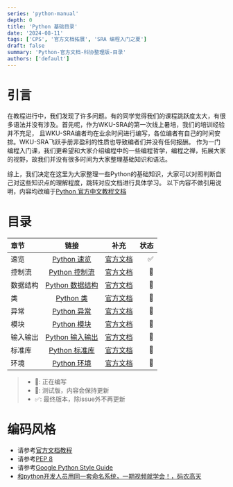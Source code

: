 ```yaml
---
series: 'python-manual'
depth: 0
title: 'Python 基础目录'
date: '2024-08-11'
tags: ['CPS', '官方文档拓展', 'SRA 编程入门之夏']
draft: false
summary: 'Python-官方文档-科协整理版-目录'
authors: ['default']
---
```



# 引言

在教程进行中，我们发现了许多问题。有的同学觉得我们的课程跳跃度太大，有很多语法并没有涉及。首先呢，作为WKU-SRA的第一次线上暑培，我们的培训经验并不充足，
且WKU-SRA编者均在业余时间进行编写，各位编者有自己的时间安排。WKU-SRA飞跃手册非盈利的性质也导致编者们并没有任何报酬。
作为一门编程入门课，我们更希望和大家介绍编程中的一些编程哲学，编程之禅，拓展大家的视野，故我们并没有很多时间为大家整理基础知识和语法。

综上，我们决定在这里为大家整理一些Python的基础知识，大家可以对照判断自己对这些知识点的理解程度，跳转对应文档进行具体学习。
以下内容不做引用说明，内容均改编于[Python 官方中文教程文档](https://docs.python.org/zh-cn/3/tutorial/)

# 目录

| 章节     |           链接            |                                   补充                                   | 状态 |
| :------- | :-----------------------: | :----------------------------------------------------------------------: | ---: |
| 速览     | [Python 速览](elementary) |  [官方文档](https://docs.python.org/zh-cn/3/tutorial/introduction.html)  |   ✅ |
| 控制流   | [Python 控制流](control)  |  [官方文档](https://docs.python.org/zh-cn/3/tutorial/controlflow.html)   |   🛜 |
| 数据结构 |   [Python 数据结构](ds)   | [官方文档](https://docs.python.org/zh-cn/3/tutorial/datastructures.html) |   🛜 |
| 类       |    [Python 类](class)     |    [官方文档](https://docs.python.org/zh-cn/3/tutorial/classes.html)     |   🛜 |
| 异常     | [Python 异常](exception)  |     [官方文档](https://docs.python.org/zh-cn/3/tutorial/errors.html)     |   🛜 |
| 模块     |   [Python 模块](module)   |    [官方文档](https://docs.python.org/zh-cn/3/tutorial/modules.html)     |   🛜 |
| 输入输出 |   [Python 输入输出](io)   |  [官方文档](https://docs.python.org/zh-cn/3/tutorial/inputoutput.html)   |   🛜 |
| 标准库   |   [Python 标准库](lib)    |     [官方文档](https://docs.python.org/zh-cn/3/tutorial/stdlib.html)     |   🚀 |
| 环境     |    [Python 环境](env)     |  [官方文档](https://docs.python.org/zh-cn/3/tutorial/interpreter.html)   |   🛜 |

> - 🚀: 正在编写
> - 🛜: 测试版，内容会保持更新
> - ✅: 最终版本，除issue外不再更新

# 编码风格

- 请参考[官方文档教程](https://docs.python.org/zh-cn/3/tutorial/controlflow.html#documentation-strings)
- 请参考[PEP 8](https://pep8.org/)
- 请参考[Google Python Style Guide](https://google.github.io/styleguide/pyguide.html)
- [和python开发人员用同一套命名系统，一期视频就学会！，码农高天](https://www.bilibili.com/video/BV1RT411G73z/?spm_id_from=333.337.search-card.all.click&vd_source=68fb5e0bc8eb282333b54cde28f7b586)
